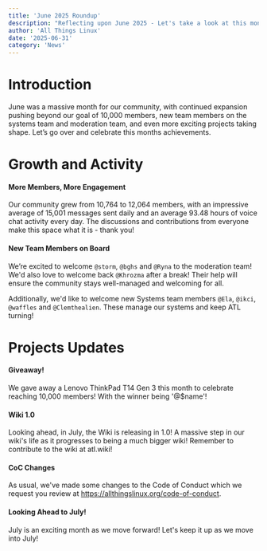 ```yaml
---
title: 'June 2025 Roundup'
description: "Reflecting upon June 2025 - Let's take a look at this months impressive milestones."
author: 'All Things Linux'
date: '2025-06-31'
category: 'News'
---
```


# Introduction

June was a massive month for our community, with continued expansion pushing beyond our goal of 10,000 members, new team members on the systems team and moderation team, and even more exciting projects taking shape. Let’s go over and celebrate this months achievements.

# Growth and Activity

#### More Members, More Engagement

Our community grew from 10,764 to 12,064 members, with an impressive average of 15,001 messages sent daily and an average 93.48 hours of voice chat activity every day. The discussions and contributions from everyone make this space what it is - thank you!

#### New Team Members on Board

We’re excited to welcome `@storm`, `@bghs` and `@Ryna` to the moderation team! We'd also love to welcome back `@Khrozma` after a break! Their help will ensure the community stays well-managed and welcoming for all.

Additionally, we'd like to welcome new Systems team members `@Ela`, `@ikci`, `@waffles` and `@Clemthealien`. These manage our systems and keep ATL turning!

# Projects Updates

#### Giveaway!

We gave away a Lenovo ThinkPad T14 Gen 3 this month to celebrate reaching 10,000 members! With the winner being '@$name'!

#### Wiki 1.0

Looking ahead, in July, the Wiki is releasing in 1.0! A massive step in our wiki's life as it progresses to being a much bigger wiki!
Remember to contribute to the wiki at atl.wiki!

#### CoC Changes

As usual, we've made some changes to the Code of Conduct which we request you review at https://allthingslinux.org/code-of-conduct.

#### Looking Ahead to July!

July is an exciting month as we move forward! Let's keep it up as we move into July!
